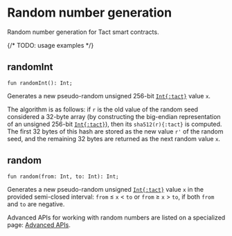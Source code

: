 # Random number generation


Random number generation for Tact smart contracts.

{/* TODO: usage examples */}

## randomInt

```tact
fun randomInt(): Int;
```

Generates a new pseudo-random unsigned $256$-bit [`Int{:tact}`][int] value `x`.

The algorithm is as follows: if `r` is the old value of the random seed considered a $32$-byte array (by constructing the big-endian representation of an unsigned $256$-bit [`Int{:tact}`][int]), then its `sha512(r){:tact}` is computed. The first $32$ bytes of this hash are stored as the new value `r'` of the random seed, and the remaining $32$ bytes are returned as the next random value `x`.

## random

```tact
fun random(from: Int, to: Int): Int;
```

Generates a new pseudo-random unsigned [`Int{:tact}`][int] value `x` in the provided semi-closed interval: `from` $≤$ `x` $<$ `to` or `from` $≥$ `x` $>$ `to`, if both `from` and `to` are negative.

<Callout type="warning" emoji="⚠️">

  Advanced APIs for working with random numbers are listed on a specialized page: [Advanced APIs](/ref/api-advanced).

</Callout>

[int]: /book/integers
